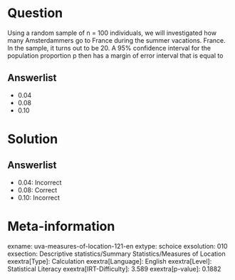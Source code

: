 Question
========

Using a random sample of n = 100 individuals, we will investigated how many Amsterdammers go to France during the summer vacations. France. In the sample, it turns out to be 20. A 95% confidence interval for the population proportion p then has a margin of error interval that is equal to

Answerlist
----------

* 0.04
* 0.08
* 0.10

Solution
========

Answerlist
----------

* 0.04: Incorrect
* 0.08: Correct
* 0.10: Incorrect

Meta-information
================
exname: uva-measures-of-location-121-en
extype: schoice
exsolution: 010
exsection: Descriptive statistics/Summary Statistics/Measures of Location
exextra[Type]: Calculation
exextra[Language]: English
exextra[Level]: Statistical Literacy
exextra[IRT-Difficulty]: 3.589
exextra[p-value]: 0.1882
